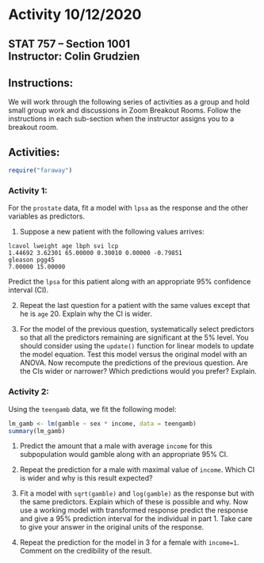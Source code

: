 # Activity 10/12/2020

## STAT 757 -- Section 1001 <br> Instructor: Colin Grudzien<br>

## Instructions:
We will work through the following series of activities as a group and hold small group work and discussions in Zoom Breakout Rooms.  Follow the instructions in each sub-section when the instructor assigns you to a breakout room.

## Activities:

```r
require("faraway")
```

### Activity 1:


For the ```prostate``` data, fit a model with ```lpsa``` as the response and the other variables as predictors.

1. Suppose a new patient with the following values arrives:

```
lcavol lweight age lbph svi lcp
1.44692 3.62301 65.00000 0.30010 0.00000 -0.79851
gleason pgg45
7.00000 15.00000
```
Predict the ```lpsa``` for this patient along with an appropriate 95% confidence interval (CI).

2.  Repeat the last question for a patient with the same values except that he is ```age``` 20. Explain why the CI is wider.

3. For the model of the previous question, systematically select predictors so that all the predictors remaining are significant at the 5% level. You should consider using the `update()` function for linear models to update the model equation.  Test this model versus the original model with an ANOVA. Now recompute the predictions of the previous question. Are the CIs wider or narrower? Which predictions would you prefer?
Explain.




### Activity 2:

Using the ```teengamb``` data,  we fit the following model:
```r
lm_gamb <- lm(gamble ~ sex * income, data = teengamb)
summary(lm_gamb)
```

1. Predict the amount that a male with average ```income``` for this subpopulation would gamble along with an appropriate 95% CI.

2. Repeat the prediction for a male with maximal value of
```income```. Which CI is wider and why is this result expected?

3. Fit a model with ```sqrt(gamble)``` and ```log(gamble)``` as the response but with the same predictors.  Explain which of these is possible and why.
Now use a working model with transformed response predict the response and give a 95% prediction interval for the individual in part 1. Take care to give your answer in the original units of the response.

4. Repeat the prediction for the model in 3 for a female with
```income=1```. Comment on the credibility of the result.


